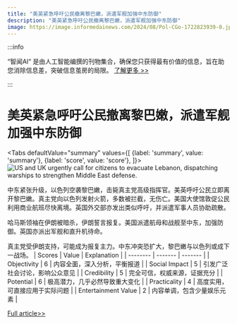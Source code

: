 ```yaml
---
title: "美英紧急呼吁公民撤离黎巴嫩，派遣军舰加强中东防御"
description: "美英紧急呼吁公民撤离黎巴嫩，派遣军舰加强中东防御"
image: https://image.informedainews.com/2024/08/Pol-CGo-1722823939-0.jpg
---
```



:::info

“智闻AI“ 是由人工智能编撰的刊物集合，确保您只获得最有价值的信息，旨在助您消除信息差，突破信息茧房的局限。  [了解更多 >>](/)

:::

# 美英紧急呼吁公民撤离黎巴嫩，派遣军舰加强中东防御


<Tabs
	defaultValue="summary"
	values={[
	{label: 'summary', value: 'summary'},
	{label: 'score', value: 'score'},
]}>
<TabItem value="summary">
<img
  src="https://image.informedainews.com/2024/08/Pol-CGo-1722823939-0.jpg"
  alt="US and UK urgently call for citizens to evacuate Lebanon, dispatching warships to strengthen Middle East defense."
/>



中东紧张升级，以色列空袭黎巴嫩，击毙真主党高级指挥官。美英呼吁公民立即离开黎巴嫩。真主党向以色列发射火箭，多数被拦截，无伤亡。美国大使馆敦促公民利用商业航班尽快离境。英国外交部亦发出类似呼吁，并派遣军事人员协助疏散。

哈马斯领袖在伊朗被暗杀，伊朗誓言报复。美国派遣航母和战舰至中东，加强防御。英国亦派出军舰和直升机待命。

真主党受伊朗支持，可能成为报复主力。中东冲突恐扩大，黎巴嫩与以色列或成下一战场。
</TabItem>
<TabItem value="score">
	| Scores     | Value   | Explanation |
	| -------- | ------- | ------- |
	| Objectivity  | 6    | 内容全面，深入分析，平衡报道    |
	| Social Impact | 5     | 引发广泛社会讨论，影响公众意见    |
	| Credibility    | 5    | 完全可信，权威来源，证据充分    |
	| Potential    | 6    | 极高潜力，几乎必然导致重大变化    |
	| Practicality    | 4    | 高度实用，可直接应用于实际问题    |
	| Entertainment Value    | 2    | 内容单调，包含少量娱乐元素    |
</TabItem>
</Tabs>

[Full article>>](https://today.line.me/tw/v2/article/wJO01rp)
